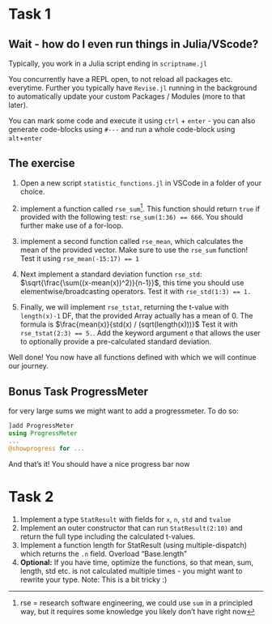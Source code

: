 # Task 1 {#1}

## Wait - how do I even run things in Julia/VScode?
Typically, you work in a Julia script ending in `scriptname.jl`

You concurrently have a REPL open, to not reload all packages etc. everytime. Further you typically have `Revise.jl` running in the background to automatically update your custom Packages / Modules (more to that later).

You can mark some code and execute it using `ctrl` + `enter` - you can also generate code-blocks using `#---` and run a whole code-block using `alt`+`enter`

## The exercise
1. Open a new script `statistic_functions.jl` in VSCode in a folder of your choice.

2. implement a function called `rse_sum`^[rse = research software engineering, we could use `sum` in a principled way, but it requires some knowledge you likely don't have right now]. This function should return `true` if provided with the following test: `rse_sum(1:36) == 666`. You should further make use of a for-loop.

3. implement a second function called `rse_mean`, which calculates the mean of the provided vector. Make sure to use the `rse_sum` function! Test it using `rse_mean(-15:17) == 1`

4. Next implement a standard deviation function `rse_std`: $\sqrt{\frac{\sum((x-mean(x))^2)}{n-1}}$, this time you should use elementwise/broadcasting operators. Test it with `rse_std(1:3) == 1.`

5. Finally, we will implement `rse_tstat`, returning the t-value with `length(x)-1` DF, that the provided Array actually has a mean of 0. The formula is $\frac{mean(x)}{std(x) / (sqrt(length(x)))}$ Test it with `rse_tstat(2:3) == 5.`. Add the keyword argument `σ` that allows the user to optionally provide a pre-calculated standard deviation. 

Well done! You now have all functions defined with which we will continue our journey.

::: callout
## Bonus Task ProgressMeter
for very large sums we might want to add a progressmeter. To do so:

```julia
]add ProgressMeter
using ProgressMeter
...
@showprogress for ...
```

:::

And that's it! You should have a nice progress bar now


# Task 2 {#2}

1. Implement a type `StatResult` with fields for `x`, `n`, `std` and `tvalue`
2. Implement an outer constructor that can run `StatResult(2:10)` and return the full type including the calculated t-values.
3. Implement a function length for StatResult (using multiple-dispatch) which returns the `.n` field. Overload "Base.length"
4. **Optional:** If you have time, optimize the functions, so that mean, sum, length, std etc. is not calculated multiple times - you might want to rewrite your type. Note: This is a bit tricky :)

